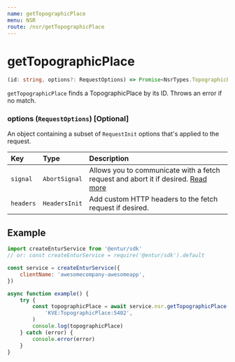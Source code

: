 ```yaml
---
name: getTopographicPlace
menu: NSR
route: /nsr/getTopographicPlace
---
```


# getTopographicPlace

```typescript
(id: string, options?: RequestOptions) => Promise<NsrTypes.TopographicPlace>
```

`getTopographicPlace` finds a TopographicPlace by its ID. Throws an error if no match.

### options (`RequestOptions`) [Optional]

An object containing a subset of `RequestInit` options that's applied to the request.

| Key       | Type          | Description                                                                                                                                       |
| :-------- | :------------ | :------------------------------------------------------------------------------------------------------------------------------------------------ |
| `signal`  | `AbortSignal` | Allows you to communicate with a fetch request and abort it if desired. [Read more](https://developer.mozilla.org/en-US/docs/Web/API/AbortSignal) |
| `headers` | `HeadersInit` | Add custom HTTP headers to the fetch request if desired.                                                                                          |

## Example

```javascript
import createEnturService from '@entur/sdk'
// or: const createEnturService = require('@entur/sdk').default

const service = createEnturService({
    clientName: 'awesomecompany-awesomeapp',
})

async function example() {
    try {
        const topographicPlace = await service.nsr.getTopographicPlace(
            'KVE:TopographicPlace:5402',
        )
        console.log(topographicPlace)
    } catch (error) {
        console.error(error)
    }
}
```

